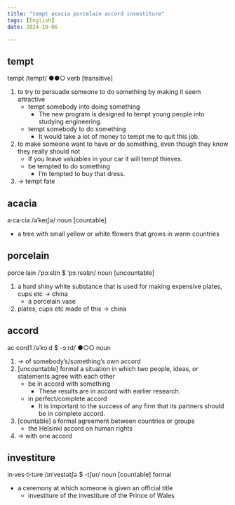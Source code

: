 ```yaml
---
title: "tempt acacia porcelain accord investiture"
tags: [English]
date: 2024-10-06

---
```


## tempt

tempt /tempt/ ●●○ verb [transitive]

1. to try to persuade someone to do something by making it seem attractive
   - tempt somebody into doing something
     - The new program is designed to tempt young people into studying engineering.
   - tempt somebody to do something
     - It would take a lot of money to tempt me to quit this job.
2. to make someone want to have or do something, even though they know they really should not
   - If you leave valuables in your car it will tempt thieves.
   - be tempted to do something
     - I’m tempted to buy that dress.
3. → tempt fate

## acacia

a‧ca‧cia /əˈkeɪʃə/ noun [countable]

- a tree with small yellow or white flowers that grows in warm countries

## porcelain

porce‧lain /ˈpɔːslɪn $ ˈpɔːrsəlɪn/ noun [uncountable]

1. a hard shiny white substance that is used for making expensive plates, cups etc → china
   - a porcelain vase
2. plates, cups etc made of this → china

## accord

ac‧cord1 /əˈkɔːd $ -ɔːrd/ ●○○ noun

1. → of somebody’s/something’s own accord
2. [uncountable] formal a situation in which two people, ideas, or statements agree with each other
   - be in accord with something
     - These results are in accord with earlier research.
   - in perfect/complete accord
     - It is important to the success of any firm that its partners should be in complete accord.
3. [countable] a formal agreement between countries or groups
   - the Helsinki accord on human rights
4. → with one accord

## investiture

in‧ves‧ti‧ture /ɪnˈvestətʃə $ -tʃʊr/ noun [countable] formal

- a ceremony at which someone is given an official title
  - investiture of the investiture of the Prince of Wales
